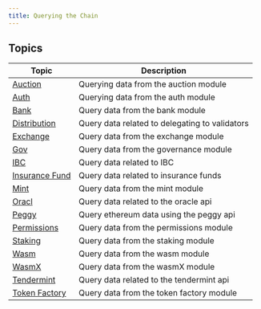 ```yaml
---
title: Querying the Chain
---
```


## Topics

| Topic                                | Description                                    |
| ------------------------------------ | ---------------------------------------------- |
| [Auction](./auction/)                | Querying data from the auction module          |
| [Auth](./auth/)                      | Querying data from the auth module             |
| [Bank](./bank/)                      | Query data from the bank module                |
| [Distribution](./distribution/)      | Query data related to delegating to validators |
| [Exchange](./exchange/)              | Query data from the exchange module            |
| [Gov](./governance/)                 | Query data from the governance module          |
| [IBC](./ibc/)                        | Query data related to IBC                      |
| [Insurance Fund](./insurance-funds/) | Query data related to insurance funds          |
| [Mint](./mint/)                      | Query data from the mint module                |
| [Oracl](./oracle/)                   | Query data related to the oracle api           |
| [Peggy](./peggy/)                    | Query ethereum data using the peggy api        |
| [Permissions](./permissions/)        | Query data from the permissions module         |
| [Staking](./staking/)                | Query data from the staking module             |
| [Wasm](./wasm/)                      | Query data from the wasm module                |
| [WasmX](./wasmx/)                    | Query data from the wasmX module               |
| [Tendermint](./tendermint/)          | Query data related to the tendermint api       |
| [Token Factory](./token-factory/)    | Query data from the token factory module       |
